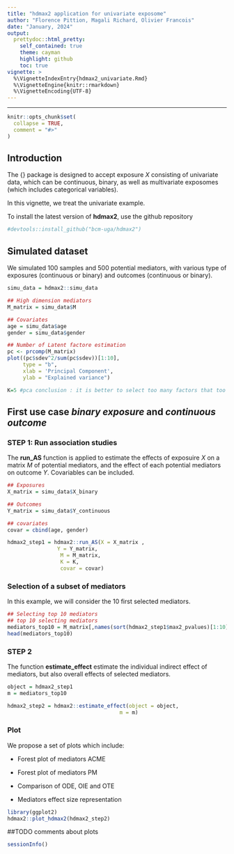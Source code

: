 ```yaml
---
title: "hdmax2 application for univariate exposome"
author: "Florence Pittion, Magali Richard, Olivier Francois"
date: "January, 2024"
output:
  prettydoc::html_pretty:
    self_contained: true
    theme: cayman
    highlight: github
    toc: true
vignette: >
  %\VignetteIndexEntry{hdmax2_univariate.Rmd}
  %\VignetteEngine{knitr::rmarkdown}
  %\VignetteEncoding{UTF-8}
---
```


---

```r
knitr::opts_chunk$set(
  collapse = TRUE,
  comment = "#>"
)
```



## Introduction 

The {\tt hdmax2} package is designed to accept exposure $X$ consisting of univariate data, which can be continuous, binary, as well as multivariate exposomes (which includes categorical variables). 

In this vignette, we treat the univariate example.

To install the latest version of **hdmax2**, use the github repository 

```r
#devtools::install_github("bcm-uga/hdmax2")
```


## Simulated dataset

We simulated 100 samples and 500 potential mediators, with various type of exposures (continuous or binary) and outcomes (continuous or binary).


```r

simu_data = hdmax2::simu_data

## High dimension mediators
M_matrix = simu_data$M

## Covariates
age = simu_data$age
gender = simu_data$gender

## Number of Latent factore estimation
pc <- prcomp(M_matrix)
plot((pc$sdev^2/sum(pc$sdev))[1:10],
     type = "b",
     xlab = 'Principal Component',
     ylab = "Explained variance")

K=5 #pca conclusion : it is better to select too many factors that too few
```


## First use case  *binary exposure* and *continuous outcome*

### STEP 1: Run association studies

The **run_AS** function is applied to estimate the effects of exposuire $X$ on a matrix $M$ of potential mediators, and the effect of each potential mediators on outcome $Y$. Covariables can be included. 

```r
## Exposures
X_matrix = simu_data$X_binary

## Outcomes
Y_matrix = simu_data$Y_continuous

## covariates
covar = cbind(age, gender)

hdmax2_step1 = hdmax2::run_AS(X = X_matrix ,
                Y = Y_matrix,
                 M = M_matrix, 
                 K = K,
                 covar = covar)

```

### Selection of a subset of mediators

In this example, we will consider the 10 first selected mediators.


```r
## Selecting top 10 mediators
## top 10 selecting mediators
mediators_top10 = M_matrix[,names(sort(hdmax2_step1$max2_pvalues)[1:10])]
head(mediators_top10)

```

### STEP 2
The function **estimate_effect** estimate the individual indirect effect of mediators, but also overall effects of selected mediators.

```r
object = hdmax2_step1
m = mediators_top10

hdmax2_step2 = hdmax2::estimate_effect(object = object,
                                    m = m)

```


### Plot

We propose a set of plots which include:

- Forest plot of mediators ACME

- Forest plot of mediators PM 

- Comparison of ODE, OIE and OTE

- Mediators effect size representation


```r
library(ggplot2)
hdmax2::plot_hdmax2(hdmax2_step2)

```

##TODO comments about plots


```r
sessionInfo()
```
